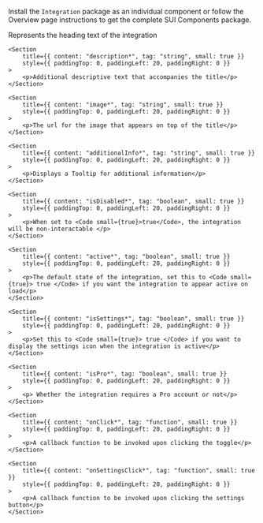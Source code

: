 
<Section
	title="Installation"
	contained={true}
	style={{ paddingTop: 20, paddingBottom: 0 }}
>
	<p>
		Install the <Code small={true}>Integration</Code> package as an individual
		component or follow the Overview page instructions to get the complete SUI
		Components package.
	</p>
</Section>

<Section title="Props" border={true}>
	<Section
		title={{ content: "title*", tag: "string", small: true }}
		style={{ paddingTop: 0, paddingLeft: 20, paddingRight: 0 }}
	>
		<p>Represents the heading text of the integration</p>
	</Section>

    <Section
    	title={{ content: "description*", tag: "string", small: true }}
    	style={{ paddingTop: 0, paddingLeft: 20, paddingRight: 0 }}
    >
    	<p>Additional descriptive text that accompanies the title</p>
    </Section>

    <Section
    	title={{ content: "image*", tag: "string", small: true }}
    	style={{ paddingTop: 0, paddingLeft: 20, paddingRight: 0 }}
    >
    	<p>The url for the image that appears on top of the title</p>
    </Section>

    <Section
    	title={{ content: "additionalInfo*", tag: "string", small: true }}
    	style={{ paddingTop: 0, paddingLeft: 20, paddingRight: 0 }}
    >
    	<p>Displays a Tooltip for additional information</p>
    </Section>

    <Section
    	title={{ content: "isDisabled*", tag: "boolean", small: true }}
    	style={{ paddingTop: 0, paddingLeft: 20, paddingRight: 0 }}
    >
    	<p>When set to <Code small={true}>true</Code>, the integration will be non-interactable </p>
    </Section>

    <Section
    	title={{ content: "active*", tag: "boolean", small: true }}
    	style={{ paddingTop: 0, paddingLeft: 20, paddingRight: 0 }}
    >
    	<p>The default state of the integration, set this to <Code small={true}> true </Code> if you want the integration to appear active on load</p>
    </Section>

    <Section
    	title={{ content: "isSettings*", tag: "boolean", small: true }}
    	style={{ paddingTop: 0, paddingLeft: 20, paddingRight: 0 }}
    >
    	<p>Set this to <Code small={true}> true </Code> if you want to display the settings icon when the integration is active</p>
    </Section>

    <Section
    	title={{ content: "isPro*", tag: "boolean", small: true }}
    	style={{ paddingTop: 0, paddingLeft: 20, paddingRight: 0 }}
    >
    	<p> Whether the integration requires a Pro account or not</p>
    </Section>

    <Section
    	title={{ content: "onClick*", tag: "function", small: true }}
    	style={{ paddingTop: 0, paddingLeft: 20, paddingRight: 0 }}
    >
    	<p>A callback function to be invoked upon clicking the toggle</p>
    </Section>

    <Section
    	title={{ content: "onSettingsClick*", tag: "function", small: true }}
    	style={{ paddingTop: 0, paddingLeft: 20, paddingRight: 0 }}
    >
    	<p>A callback function to be invoked upon clicking the settings button</p>
    </Section>

</Section>
